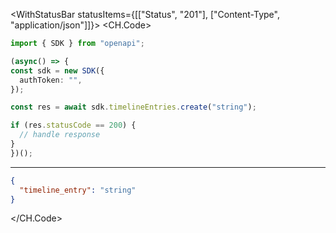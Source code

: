 

<WithStatusBar statusItems={[["Status", "201"], ["Content-Type", "application/json"]]}>
  <CH.Code>
  ```typescript Create.ts
  import { SDK } from "openapi";

(async() => {
  const sdk = new SDK({
    authToken: "",
  });

  const res = await sdk.timelineEntries.create("string");

  if (res.statusCode == 200) {
    // handle response
  }
})();
  ```
  ---

  ```json Example Response
  {
    "timeline_entry": "string"
  }
  ```
  </CH.Code>
</WithStatusBar>
